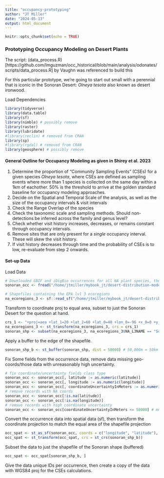 ```yaml
---
title: "occupancy-prototyping"
author: "JT Miller"
date: "2024-05-13"
output: html_document
---
```


```r
knitr::opts_chunk$set(echo = TRUE)
```

### Prototyping Occupancy Modeling on Desert Plants
The script: (data_process.R)[https://github.com/lmguzman/occ_historical/blob/main/analysis/odonates/scripts/data_process.R] by Vaughn was referenced to build this <br>

For this particular prototype, we're going to start out small with a perennial that is iconic in the Sonoran Desert: *Olneya tesota* also known as desert ironwood. <br>

Load Dependencies 
```r
library(tidyverse)
library(data.table)
library(sf)
library(nimble) # possibly remove
library(raster)
library(lubridate)
#library(reclin) # removed from CRAN
library(sp)
#library(rgdal) # removed from CRAN
library(geosphere) # possibly remove
```

#### General Outline for Occupancy Modeling as given in Shirey et al. 2023
1. Determine the proportion of "Community Sampling Events" (CSEs) for a given species *Olneya tesota*, where CSEs are defined as sampling events where more than 1 species is collected on the same day within a 1km of eachother. 50% is the threshold to arrive at the golden standard baseline for occupancy modeling approaches. 
2. Decide on the Spatial and Temporal Scale of the analysis, as well as the size of the occupancy intervals & visit intervals
3. Check the Range Overlap of the species 
4. Check the taxonomic scale and sampling methods. Should non-detections be inferred across the family and genus level? 
5. Check whether visit history increases, decreases, or remains constant through occupancy intervals. 
6. Remove sites that are only present for a _single_ occupancy interval. These will skew the visit history. 
7. If visit history decreases through time and the probability of CSEs is to low, re-evaluate from step 2 onwards. 

#### Set-up Data
Load Data
```r
# Downloaded GBIF and iDigBio occurrences for all NA plant species, then subsetted the data to just those within the Sonoran Desert EPA lvl3 ecoregion
sonoran_occ <- fread("/home/jtmiller/mybook_jt/desert-distribution-modeling/data/raw/sonoran-extent-plants.csv")

# Shapefiles containing the EPA lvl 3 ecoregions 
na_ecoregions_3 <- sf::read_sf("/home/jtmiller/mybook_jt/desert-distribution-modeling/data/raw/shapefiles/NA-level-3-epa-ecoregions/NA_CEC_Eco_Level3.shp")
```

Transform to coordinate proj to equal area, subset to just the Sonoran Desert for the question at hand. 
```r
crs_1 <- "+proj=aea +lat_1=20 +lat_2=60 +lat_0=40 +lon_0=-96 +x_0=0 +y_0=0 +ellps=GRS80 +datum=NAD83 +units=m"
na_ecoregions_3 <- st_transform(na_ecoregions_3, crs = crs_1)
sonoran_shp <- subset(na_ecoregions_3, na_ecoregions_3$NA_L3NAME == "Sonoran Desert")
```

Apply a buffer to the edge of the shapefile. 
```r
sonoran_shp_b <- st_buffer(sonoran_shp, dist = 50000) # 50,000m = 50km 
```

Fix Some fields from the occurrence data, remove data missing geo-coords/those data with unreasonably high uncertainty.
```r
# fix coordinate/uncertainty fields class type
sonoran_occ <- sonoran_occ[, latitude := as.numeric(latitude)]
sonoran_occ <- sonoran_occ[, longitude := as.numeric(longitude)]
sonoran_occ <- sonoran_occ[, coordinateUncertaintyInMeters := as.numeric(coordinateUncertaintyInMeters)]
# remove records with NA coords 
sonoran_occ <- sonoran_occ[!is.na(latitude)]
sonoran_occ <- sonoran_occ[!is.na(longitude)]
# remove records with high coordinate uncertainty
sonoran_occ <- sonoran_occ[coordinateUncertaintyInMeters <= 50000] # must be less than or equal to the area of our grid cells used (50km)
```
Convert the occurrence data into spatial data (sf), then transform the coordinate projection to match the equal area of the shapefile projection
```r
occ_spat <- st_as_sf(sonoran_occ, coords = c("longitude", "latitude"), crs = "+proj=longlat +ellps=WGS84 +datum=WGS84 +no_defs", remove = FALSE)
occ_spat <- st_transform(occ_spat, crs = st_crs(sonoran_shp_b))
```

Subset the data to just the shapefile of the Sonoran shape (buffered)
```r
occ_spat <- occ_spat[sonoran_shp_b, ]
```

Give the data unique IDs per occurrence, then create a copy of the data with WGS84 proj for the CSEs calculations. 


